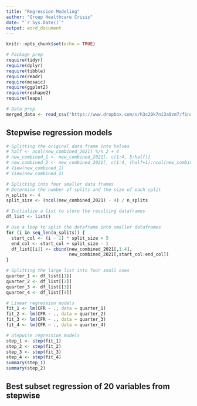 ```yaml
---
title: "Regression Modeling"
author: "Group Healthcare Crisis"
date: "`r Sys.Date()`"
output: word_document
---
```


```r
knitr::opts_chunk$set(echo = TRUE)
```

```r
# Package prep
require(tidyr)
require(dplyr)
require(tibble)
require(readr)
require(mosaic)
require(ggplot2)
require(reshape2)
require(leaps)

# Data prep
merged_data <- read_csv("https://www.dropbox.com/s/h3c20k7ni3a0zm7/final-integrated-data.csv?dl=1")
```

## Stepwise regression models
```r
# Splitting the original data frame into halves
# half <- ncol(new_combined_2021) %/% 2 + 4
# new_combined_1 <- new_combined_2021[, c(1:4, 5:half)]
# new_combined_2 <- new_combined_2021[, c(1:4, (half+1):ncol(new_combined_2021))]
# View(new_combined_1)
# View(new_combined_2)

# Splitting into four smaller data frames
# Determine the number of splits and the size of each split
n_splits <- 4
split_size <- (ncol(new_combined_2021) - 4) / n_splits

# Initialize a list to store the resulting dataframes
df_list <- list()

# Use a loop to split the dataframe into smaller dataframes
for (i in seq_len(n_splits)) {
  start_col <- (i - 1) * split_size + 5
  end_col <- start_col + split_size - 1
  df_list[[i]] <- cbind(new_combined_2021[,1:4], 
                        new_combined_2021[,start_col:end_col])
}

# Splitting the large list into four small ones
quarter_1 <- df_list[[1]]
quarter_2 <- df_list[[2]]
quarter_3 <- df_list[[3]]
quarter_4 <- df_list[[4]]

# Linear regression models
fit_1 <- lm(CFR ~ ., data = quarter_1)
fit_2 <- lm(CFR ~ ., data = quarter_2)
fit_3 <- lm(CFR ~ ., data = quarter_3)
fit_4 <- lm(CFR ~ ., data = quarter_4)

# Stepwise regression models
step_1 <- step(fit_1)
step_2 <- step(fit_2)
step_3 <- step(fit_3)
step_4 <- step(fit_4)
summary(step_1)
summary(step_2)
```

## Best subset regression of 20 variables from stepwise
```r

```